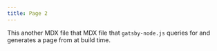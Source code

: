 ```yaml
---
title: Page 2
---
```


This another MDX file that MDX file that `gatsby-node.js` queries for and generates a page from at build time.

